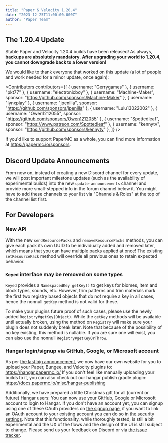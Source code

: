 ```yaml
---
title: "Paper & Velocity 1.20.4"
date: "2023-12-25T11:00:00.000Z"
author: "Paper Team"
---
```


## The 1.20.4 Update

Stable Paper and Velocity 1.20.4 builds have been released! As always, **backups are absolutely mandatory**. **After upgrading your world to 1.20.4, you cannot downgrade back to a lower version!**

We would like to thank everyone that worked on this update (a lot of people and work needed for a minor update, once again):

<Contributors
  contributors={[
    { username: "Gerrygames" },
    { username: "pkt77" },
    { username: "electronicboy" },
    { username: "Machine-Maker", sponsor: "https://github.com/sponsors/Machine-Maker" },
    { username: "lynxplay" },
    { username: "jpenilla", sponsor: "https://github.com/sponsors/jpenilla" },
    { username: "Lulu13022002" },
    { username: "Owen1212055", sponsor: "https://github.com/sponsors/Owen1212055" },
    { username: "Spottedleaf", sponsor: "https://www.patreon.com/Spottedleaf" },
    { username: "kennytv", sponsor: "https://github.com/sponsors/kennytv" },
  ]}
/>

If you'd like to support PaperMC as a whole, you can find more information at https://papermc.io/sponsors.

## Discord Update Announcements

From now on, instead of creating a new Discord channel for every update, we will post important milestone updates (such as the availability of experimental builds) into the new `update-announcements` channel and provide more small-stepped info in the forum channel below it. You might have to add these channels to your list via "Channels & Roles" at the top of the channel list first.

## For Developers

### New API

With the new `sendResourcePacks` and `removeResourcePacks` methods, you can give each pack its own UUID to be individually added and removed later, which means that you can have multiple packs applied at once! The existing `setResourcePack` method will override all previous ones to retain expected behavior.

### `Keyed` interface may be removed on some types

`Keyed` provides a `NamespacedKey getKey()` to get keys for biomes, item and block types, sounds, etc. However, trim patterns and trim materials mark the first two registry based objects that do not require a key in all cases, hence the nonnull `getKey` method is not valid for these.

To make your plugins future proof of such cases, please use the newly added `Registry#getKey(Object)`. While the `getKey` methods will be available until actually broken, using the method on `Registry` will make sure your plugin does not suddenly break later. Note that because of the possibility of no key existing, this method is nullable. If you are sure one will exist, you can also use the nonnull `Registry#getKeyOrThrow`.

### Hangar login/signup via GitHub, Google, or Microsoft account

As per [the last big announcement](https://forums.papermc.io/threads/hangar-papermcs-plugin-repository.691/), we now have our own website for you to upload your Paper, Bungee, and Velocity plugins to: https://hangar.papermc.io/
If you don't feel like manually uploading your builds to it, you can also check out our hangar publish gradle plugin: https://docs.papermc.io/misc/hangar-publishing

Additionally, we have prepared a little Christmas gift for all (current or future) Hangar users: You can now use your GitHub, Google or Microsoft account to login to Hangar. If you don't have an account yet, you can signup using one of these OAuth providers on [the signup page](https://hangar.papermc.io/auth/signup), if you want to link an OAuth account to your existing account you can do so in [the security settings](https://hangar.papermc.io/auth/settings/security). Note that this functionality, while thoroughly tested, is still a bit experimental and the UX of the flows and the design of the UI is still subject to change. Please send us your feedback on Discord or via [the issue tracker](https://github.com/HangarMC/Hangar/issues).
